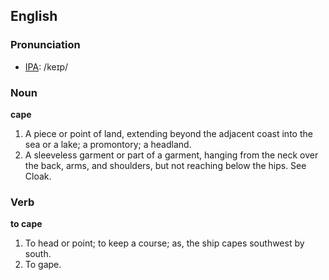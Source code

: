 ==English==
===Pronunciation===
*[[IPA]]: /keɪp/
===Noun===

'''cape'''

#A piece or point of land, extending beyond the adjacent coast into the sea or a lake; a promontory; a headland.
#A sleeveless garment or part of a garment, hanging from the neck over the back, arms, and shoulders, but not reaching below the hips. See Cloak.

===Verb===

'''to cape'''

#To head or point; to keep a course; as, the ship capes southwest by south.
#To gape.